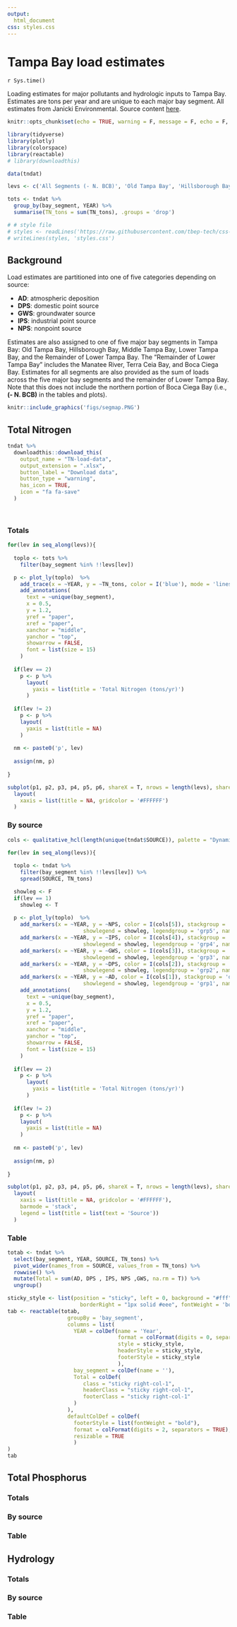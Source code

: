 ```yaml
---
output: 
  html_document
css: styles.css
---
```


# Tampa Bay load estimates {.tabset}

`r Sys.time()` 

Loading estimates for major pollutants and hydrologic inputs to Tampa Bay.  Estimates are tons per year and are unique to each major bay segment.  All estimates from Janicki Environmental. Source content [here](https://github.com/tbep-tech/load-estimates).

```r
knitr::opts_chunk$set(echo = TRUE, warning = F, message = F, echo = F, fig.path = 'figs/', fig.path = 'figures/')

library(tidyverse)
library(plotly)
library(colorspace)
library(reactable)
# library(downloadthis)

data(tndat)

levs <- c('All Segments (- N. BCB)', 'Old Tampa Bay', 'Hillsborough Bay', 'Middle Tampa Bay', 'Lower Tampa Bay', 'Remainder Lower Tampa Bay')

tots <- tndat %>% 
  group_by(bay_segment, YEAR) %>% 
  summarise(TN_tons = sum(TN_tons), .groups = 'drop')

# # style file
# styles <- readLines('https://raw.githubusercontent.com/tbep-tech/css-styling/master/styles.css')
# writeLines(styles, 'styles.css')
```

## Background 

Load estimates are partitioned into one of five categories depending on source: 

* __AD__: atmospheric deposition
* __DPS__: domestic point source
* __GWS__: groundwater source
* __IPS__: industrial point source
* __NPS__: nonpoint source

Estimates are also assigned to one of five major bay segments in Tampa Bay: Old Tampa Bay, Hillsborough Bay, Middle Tampa Bay, Lower Tampa Bay, and the Remainder of Lower Tampa Bay.  The "Remainder of Lower Tampa Bay" includes the Manatee River, Terra Ceia Bay, and Boca Ciega Bay.  Estimates for all segments are also provided as the sum of loads across the five major bay segments and the remainder of Lower Tampa Bay.  Note that this does not include the northern portion of Boca Ciega Bay (i.e., __(- N. BCB)__ in the tables and plots).  

```r
knitr::include_graphics('figs/segmap.PNG')
```

## Total Nitrogen {.tabset .tabset-pills}

```r
tndat %>%
  downloadthis::download_this(
    output_name = "TN-load-data",
    output_extension = ".xlsx",
    button_label = "Download data",
    button_type = "warning",
    has_icon = TRUE,
    icon = "fa fa-save"
  )
```

<br>

### Totals

```r

for(lev in seq_along(levs)){
  
  toplo <- tots %>% 
    filter(bay_segment %in% !!levs[lev])

  p <- plot_ly(toplo)  %>% 
    add_trace(x = ~YEAR, y = ~TN_tons, color = I('blue'), mode = 'lines+markers', type = 'scatter', showlegend = F) %>% #, marker = list(opacity = 1, size = 4)) %>% 
    add_annotations(
      text = ~unique(bay_segment),
      x = 0.5,
      y = 1.2,
      yref = "paper",
      xref = "paper",
      xanchor = "middle",
      yanchor = "top",
      showarrow = FALSE,
      font = list(size = 15)
    )
  
  if(lev == 2)
    p <- p %>% 
      layout(
        yaxis = list(title = 'Total Nitrogen (tons/yr)')
      )
  
  if(lev != 2)
    p <- p %>% 
    layout(
      yaxis = list(title = NA)
    )
  
  nm <- paste0('p', lev)
  
  assign(nm, p)
  
}

subplot(p1, p2, p3, p4, p5, p6, shareX = T, nrows = length(levs), shareY = F, titleY = T) %>%
  layout(
    xaxis = list(title = NA, gridcolor = '#FFFFFF')
  )
```

### By source

```r
cols <- qualitative_hcl(length(unique(tndat$SOURCE)), palette = "Dynamic")

for(lev in seq_along(levs)){
  
  toplo <- tndat %>% 
    filter(bay_segment %in% !!levs[lev]) %>% 
    spread(SOURCE, TN_tons)

  showleg <- F
  if(lev == 1)
    showleg <- T
  
  p <- plot_ly(toplo)  %>% 
    add_markers(x = ~YEAR, y = ~NPS, color = I(cols[5]), stackgroup = 'one', mode = 'none', marker = list(opacity = 0, size = 0), 
                        showlegend = showleg, legendgroup = 'grp5', name = 'NPS') %>%   
    add_markers(x = ~YEAR, y = ~IPS, color = I(cols[4]), stackgroup = 'one', mode = 'none', marker = list(opacity = 0, size = 0), 
                        showlegend = showleg, legendgroup = 'grp4', name = 'IPS') %>% 
    add_markers(x = ~YEAR, y = ~GWS, color = I(cols[3]), stackgroup = 'one', mode = 'none', marker = list(opacity = 0, size = 0), 
                        showlegend = showleg, legendgroup = 'grp3', name = 'GWS') %>% 
    add_markers(x = ~YEAR, y = ~DPS, color = I(cols[2]), stackgroup = 'one', mode = 'none', marker = list(opacity = 0, size = 0), 
                        showlegend = showleg, legendgroup = 'grp2', name = 'DPS') %>% 
    add_markers(x = ~YEAR, y = ~AD, color = I(cols[1]), stackgroup = 'one', mode = 'none', marker = list(opacity = 0, size = 0), 
                        showlegend = showleg, legendgroup = 'grp1', name = 'AD') %>% 
    add_annotations(
      text = ~unique(bay_segment),
      x = 0.5,
      y = 1.2,
      yref = "paper",
      xref = "paper",
      xanchor = "middle",
      yanchor = "top",
      showarrow = FALSE,
      font = list(size = 15)
    )
  
  if(lev == 2)
    p <- p %>% 
      layout(
        yaxis = list(title = 'Total Nitrogen (tons/yr)')
      )
  
  if(lev != 2)
    p <- p %>% 
    layout(
      yaxis = list(title = NA)
    )
  
  nm <- paste0('p', lev)
  
  assign(nm, p)
  
}

subplot(p1, p2, p3, p4, p5, p6, shareX = T, nrows = length(levs), shareY = F, titleY = T) %>%
  layout(
    xaxis = list(title = NA, gridcolor = '#FFFFFF'),
    barmode = 'stack',
    legend = list(title = list(text = 'Source'))
  )
```

### Table

```r
totab <- tndat %>% 
  select(bay_segment, YEAR, SOURCE, TN_tons) %>% 
  pivot_wider(names_from = SOURCE, values_from = TN_tons) %>% 
  rowwise() %>% 
  mutate(Total = sum(AD, DPS , IPS, NPS ,GWS, na.rm = T)) %>% 
  ungroup()
```

```r
sticky_style <- list(position = "sticky", left = 0, background = "#fff", zIndex = 1,
                       borderRight = "1px solid #eee", fontWeight = 'bold')
tab <- reactable(totab,
                   groupBy = 'bay_segment',
                   columns = list(
                     YEAR = colDef(name = 'Year', 
                                   format = colFormat(digits = 0, separators = FALSE), 
                                   style = sticky_style, 
                                   headerStyle = sticky_style, 
                                   footerStyle = sticky_style
                                   ), 
                     bay_segment = colDef(name = ''), 
                     Total = colDef(
                        class = "sticky right-col-1", 
                        headerClass = "sticky right-col-1",
                        footerClass = "sticky right-col-1"
                     )
                   ),
                   defaultColDef = colDef(
                     footerStyle = list(fontWeight = "bold"),
                     format = colFormat(digits = 2, separators = TRUE),
                     resizable = TRUE
                     )
)
tab
```

## Total Phosphorus {.tabset .tabset-pills}

### Totals

### By source

### Table

## Hydrology {.tabset .tabset-pills}

### Totals

### By source

### Table